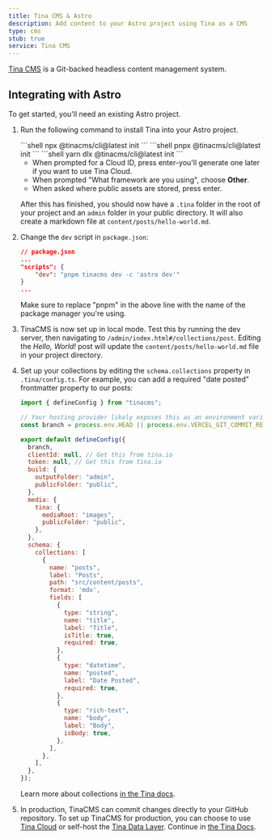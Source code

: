 ```yaml
---
title: Tina CMS & Astro
description: Add content to your Astro project using Tina as a CMS
type: cms
stub: true
service: Tina CMS
---
```


[Tina CMS](https://www.tina.io/) is a Git-backed headless content management system.

## Integrating with Astro

To get started, you'll need an existing Astro project. 

1. Run the following command to install Tina into your Astro project.

    <PackageManagerTabs>
      <Fragment slot="npm">
      ```shell
      npx @tinacms/cli@latest init
      ```
      </Fragment>
      <Fragment slot="pnpm">
      ```shell
      pnpx @tinacms/cli@latest init
      ```
      </Fragment>
      <Fragment slot="yarn">
      ```shell
      yarn dlx @tinacms/cli@latest init
      ```
      </Fragment>
    </PackageManagerTabs>

    - When prompted for a Cloud ID, press enter-you'll generate one later if you want to use Tina Cloud.
    - When prompted "What framework are you using", choose **Other**.
    - When asked where public assets are stored, press enter.

    After this has finished, you should now have a `.tina` folder in the root of your project and an `admin` folder in your public directory. It will also create a markdown file at `content/posts/hello-world.md`.
 
2. Change  the `dev` script in `package.json`:

    ```json
    // package.json
    ...
    "scripts": {
        "dev": "pnpm tinacms dev -c 'astro dev'"
    }
    ...
    ```

    Make sure to replace "pnpm" in the above line with the name of the package manager you're using.

3. TinaCMS is now set up in local mode. Test this by running the dev server, then navigating to `/admin/index.html#/collections/post`.
Editing the _Hello, World!_ post will update the `content/posts/hello-world.md` file in your project directory.

4. Set up your collections by editing the `schema.collections` property in `.tina/config.ts`. For example, you can add a required "date posted" frontmatter property to our posts:

    ```js title=".tina/config.ts" ins={35-40}
    import { defineConfig } from "tinacms";

    // Your hosting provider likely exposes this as an environment variable
    const branch = process.env.HEAD || process.env.VERCEL_GIT_COMMIT_REF || "main";

    export default defineConfig({
      branch,
      clientId: null, // Get this from tina.io
      token: null, // Get this from tina.io
      build: {
        outputFolder: "admin",
        publicFolder: "public",
      },
      media: {
        tina: {
          mediaRoot: "images",
          publicFolder: "public",
        },
      },
      schema: {
        collections: [
          {
            name: "posts",
            label: "Posts",
            path: "src/content/posts",
            format: 'mdx',
            fields: [
              {
                type: "string",
                name: "title",
                label: "Title",
                isTitle: true,
                required: true,
              },
              {
                type: "datetime",
                name: "posted",
                label: "Date Posted",
                required: true,
              },
              {
                type: "rich-text",
                name: "body",
                label: "Body",
                isBody: true,
              },  
            ],
          },
        ],
      },
    });
    ```

    Learn more about collections [in the Tina docs](https://tina.io/docs/reference/collections/).

5. In production, TinaCMS can commit changes directly to your GitHub repository. To set up TinaCMS for production, you can choose to use [Tina Cloud](https://app.tina.io/register) or self-host the [Tina Data Layer](https://tina.io/docs/self-hosted/overview/). Continue in [the Tina Docs](https://tina.io/docs/tina-cloud/).

